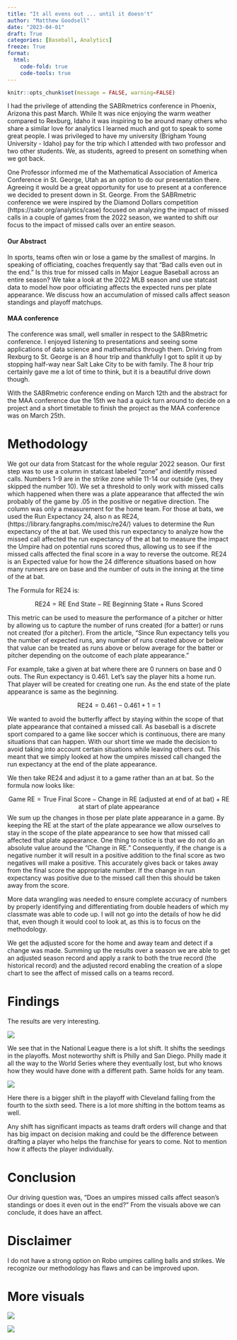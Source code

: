 ```yaml
---
title: "It all evens out ... until it doesn't"
author: "Matthew Goodsell"
date: "2023-04-01"
draft: True
categories: [Baseball, Analytics]
freeze: True
format: 
  html: 
    code-fold: true
    code-tools: true
---
```


```r
knitr::opts_chunk$set(message = FALSE, warning=FALSE)
```

I had the privilege of attending the SABRmetrics conference in Phoenix, Arizona this past March. While It was nice enjoying the warm weather compared to Rexburg, Idaho it was inspiring to be around many others who share a similar love for analytics I learned much and got to speak to some great people. I was privileged to have my university (Brigham Young University - Idaho) pay for the trip which I attended with two professor and two other students. We, as students, agreed to present on something when we got back. 

One Professor informed me of the Mathematical Association of America Conference in St. George, Utah as an option to do our presentation there. Agreeing it would be a great opportunity for use to present at a conference we decided to present down in St. George. From the SABRmetric conference we were inspired by the Diamond Dollars competition (https://sabr.org/analytics/case) focused on analyzing the impact of missed calls in a couple of games from the 2022 season, we wanted to shift our focus to the impact of missed calls over an entire season. 

#### Our Abstract

In sports, teams often win or lose a game by the smallest of margins. In speaking of officiating, coaches frequently say that "Bad calls even out in the end." Is this true for missed calls in Major League Baseball across an entire season? We take a look at the 2022 MLB season and use statcast data to model how poor officiating affects the expected runs per plate appearance. We discuss how an accumulation of missed calls affect season standings and playoff matchups.

#### MAA conference

The conference was small, well smaller in respect to the SABRmetric conference. I enjoyed listening to presentations and seeing some applications of data science and mathematics through them. Driving from Rexburg to St. George is an 8 hour trip and thankfully I got to split it up by stopping half-way near Salt Lake City to be with family. The 8 hour trip certainly gave me a lot of time to think, but it is a beautiful drive down though. 


With the SABRmetric conference ending on March 12th and the abstract for the MAA conference due the 15th we had a quick turn around to decide on a project and a short timetable to finish the project as the MAA conference was on March 25th. 


# Methodology

We got our data from Statcast for the whole regular 2022 season. Our first step was to use a column in statcast labeled "zone" and identify missed calls. Numbers 1-9 are in the strike zone while 11-14 our outside (yes, they skipped the number 10). We set a threshold to only work with missed calls which happened when there was a plate appearance that affected the win probably of the game by .05 in the positive or negative direction. The column was only a measurement for the home team. For those at bats, we used the Run Expectancy 24, also n as RE24, (https://library.fangraphs.com/misc/re24/) values to determine the Run expectancy of the at bat. We used this run expectancy to analyze how the missed call affected the run expectancy of the at bat to measure the impact the Umpire had on potential runs scored thus, allowing us to see if the missed calls affected the final score in a way to reverse the outcome. RE24 is an Expected value for how the 24 difference situations based on how many runners are on base and the number of outs in the inning at the time of the at bat. 

The Formula for RE24 is: 

$$
\text{RE24} = \text{RE End State} - \text{RE Beginning State} + \text{Runs Scored}
$$

This metric can be used to measure the performance of a pitcher or hitter by allowing us to capture the number of runs created (for a batter) or runs not created (for a pitcher). From the article, "Since Run expectancy tells you the number of expected runs, any number of runs created above or below that value can be treated as runs above or below average for the batter or pitcher depending on the outcome of each plate appearance."

For example, take a given at bat where there are 0 runners on base and 0 outs. The Run expectancy is 0.461. Let's say the player hits a home run. That player will be created for creating one run. As the end state of the plate appearance is same as the beginning.

$$ 
\text{RE24} = \text{0.461} - \text{0.461} + \text{1} = 1
$$ 

We wanted to avoid the butterfly affect by staying within the scope of that plate appearance that contained a missed call. As baseball is a discrete sport compared to a game like soccer which is continuous, there are many situations that can happen. With our short time we made the decision to avoid taking into account certain situations while leaving others out. This meant that we simply looked at how the umpires missed call changed the run expectancy at the end of the plate appearance. 

We then take RE24 and adjust it to a game rather than an at bat. So the formula now looks like: 

$$
\text{Game RE} = \text{True Final Score} - \text{Change in RE (adjusted at end of at bat)} + \text{RE at start of plate appearance}
$$
We sum up the changes in those per plate plate appearance in a game. By keeping the RE at the start of the plate appearance we allow ourselves to stay in the scope of the plate appearance to see how that missed call affected that plate appearance. One thing to notice is that we do not do an absolute value around the "Change in RE." Consequently, if the change is a negative number it will result in a positive addition to the final score as two negatives will make a positive. This accurately gives back or takes away from the final score the appropriate number. If the change in run expectancy was positive due to the missed call then this should be taken away from the score.


More data wrangling was needed to ensure complete accuracy of numbers by properly identifying and differentiating from double headers of which my classmate was able to code up. I will not go into the details of how he did that, even though it would cool to look at, as this is to focus on the methodology. 

We get the adjusted score for the home and away team and detect if a change was made. Summing up the results over a season we are able to get an adjusted season record and apply a rank to both the true record (the historical record) and the adjusted record enabling the creation of a slope chart to see the affect of missed calls on a teams record.

# Findings

The results are very interesting. 

![](National_league_standings_slope_chart.png)


We see that in the National League there is a lot shift. It shifts the seedings in the playoffs. Most noteworthy shift is Philly and San Diego. Philly made it all the way to the World Series where they eventually lost, but who knows how they would have done with a different path. Same holds for any team.


![](american_league_standings_slope_chart.png)

Here there is a bigger shift in the playoff with Cleveland falling from the fourth to the sixth seed. There is a lot more shifting in the bottom teams as well.


Any shift has significant impacts as teams draft orders will change and that has big impact on decision making and could be the difference between drafting a player who helps the franchise for years to come. Not to mention how it affects the player individually.

# Conclusion 

Our driving question was, "Does an umpires missed calls affect season's standings or does it even out in the end?" From the visuals above we can conclude, it does have an affect.


# Disclaimer

I do not have a strong option on Robo umpires calling balls and strikes. We recognize our methodology has flaws and can be improved upon.


# More visuals

![](national_league_win_difference.png)

![](american_league_win_difference.png)


